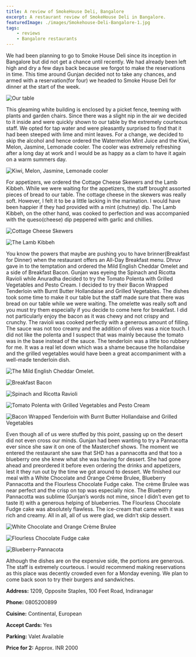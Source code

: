 ```yaml
---
title: A review of SmokeHouse Deli, Bangalore
excerpt: A restaurant review of SmokeHouse Deli in Bangalore.
featuredImage: ./images/Smokehouse-Deli-Bangalore-1.jpg
tags:
    - reviews
    - Bangalore restaurants
---
```


We had been planning to go to Smoke House Deli since its inception in Bangalore but did not get a chance until recently.
We had already been left high and dry a few days back because we forgot to make the reservations in time. This time
around Gunjan decided not to take any chances, and armed with a reservation(for four) we headed to Smoke House Deli for
dinner at the start of the week.

![Our table](./images/Smokehouse-Deli-Bangalore-2.jpg)

This gleaming white building is enclosed by a picket fence, teeming with plants and garden chairs. Since there was a
slight nip in the air we decided to it inside and were quickly shown to our table by the extremely courteous staff. We
opted for tap water and were pleasantly surprised to find that it had been steeped with lime and mint leaves. For a
change, we decided to skip the alcohol and hence ordered the Watermelon Mint Juice and the Kiwi, Melon, Jasmine,
Lemonade cooler. The cooler was extremely refreshing after a long day at work and I would be as happy as a clam to have
it again on a warm summers day.

![Kiwi, Melon, Jasmine, Lemonade cooler](./images/Smokehouse-Deli-Bangalore-3.jpg)

For appetizers, we ordered the Cottage Cheese Skewers and the Lamb Kibbeh. While we were waiting for the appetizers, the
staff brought assorted pieces of bread to our table. The cottage cheese in the skewers was really soft. However, I felt
it to be a little lacking in the marination. I would have been happier if they had provided with a mint (chutney) dip.
The Lamb Kibbeh, on the other hand, was cooked to perfection and was accompanied with the queso(cheese) dip peppered
with garlic and chillies.

![Cottage Cheese Skewers](./images/Smokehouse-Deli-Bangalore-4.jpg)

![The Lamb Kibbeh](./images/Smokehouse-Deli-Bangalore-5.jpg)

You know the powers that maybe are pushing you to have brinner(Breakfast for Dinner) when the restaurant offers an
All-Day Breakfast menu. Dhruv gave in to the temptation and ordered the Mild English Cheddar Omelet and a side of
Breakfast Bacon. Gunjan was eyeing the Spinach and Ricotta Ravioli while Anuradha decided to try the Tomato Polenta with
Grilled Vegetables and Pesto Cream. I decided to try their Bacon Wrapped Tenderloin with Burnt Butter Hollandaise and
Grilled Vegetables. The dishes took some time to make it our table but the staff made sure that there was bread on our
table while we were waiting. The omelette was really soft and you must try them especially if you decide to come here
for breakfast. I did not particularly enjoy the bacon as it was chewy and not crispy and crunchy. The ravioli was cooked
perfectly with a generous amount of filling. The sauce was not too creamy and the addition of olives was a nice touch. I
did not like the polenta and I suspect that was mainly because the tomato was in the base instead of the sauce. The
tenderloin was a little too rubbery for me. It was a real let down which was a shame because the hollandaise and the
grilled vegetables would have been a great accompaniment with a well-made tenderloin dish.

![The Mild English Cheddar Omelet.](./images/Smokehouse-Deli-Bangalore-6.jpg)

![Breakfast Bacon](./images/Smokehouse-Deli-Bangalore-7.jpg)

![Spinach and Ricotta Ravioli](./images/Smokehouse-Deli-Bangalore-8.jpg)

![Tomato Polenta with Grilled Vegetables and Pesto Cream](./images/Smokehouse-Deli-Bangalore-9.jpg)

![Bacon Wrapped Tenderloin with Burnt Butter Hollandaise and Grilled Vegetables](./images/Smokehouse-Deli-Bangalore-10.jpg)

Even though all of us were stuffed by this point, passing up on the desert did not even cross our minds. Gunjan had been
wanting to try a Pannacotta ever since she saw it on one of the Masterchef shows. The moment we entered the restaurant
she saw that SHD has a pannacotta and that too a blueberry one she knew what she was having for dessert. She had gone
ahead and preordered it before even ordering the drinks and appetizers, lest it they run out by the time we got around
to dessert. We finished our meal with a White Chocolate and Orange Crème Brulee, Blueberry Pannacotta and the Flourless
Chocolate Fudge cake. The crème Brulee was near perfect and the crisp on top was especially nice. The Blueberry
Pannacotta was sublime (Gunjan’s words not mine, since I didn’t even get to taste it) with a generous helping of
blueberries. The Flourless Chocolate Fudge cake was absolutely flawless. The ice-cream that came with it was rich and
creamy. All in all, all of us were glad, we didn’t skip dessert.

![White Chocolate and Orange Crème Brulee](./images/Smokehouse-Deli-Bangalore-11.jpg)

![Flourless Chocolate Fudge cake](./images/Smokehouse-Deli-Bangalore-12.jpg)

![Blueberry-Pannacota](./images/Smokehouse-Deli-Bangalore-13.jpg)

Although the dishes are on the expensive side, the portions are generous. The staff is extremely courteous. I would
recommend making reservations as this place was decently crowded even for a Monday evening. We plan to come back soon to
try their burgers and sandwiches.

**Address:** 1209, Opposite Staples, 100 Feet Road, Indiranagar

**Phone:** 0805200899

**Cuisine:** Continental, European

**Accept Cards:** Yes

**Parking:** Valet Available

**Price for 2:** Approx. INR 2000
